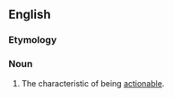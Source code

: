 ==English==

===Etymology===
{{suffix|en|actionable|ity}}

===Noun===
{{en-noun|-|+}}
# The characteristic of being [[actionable]].